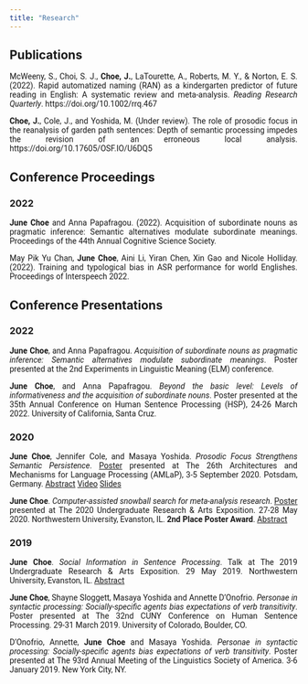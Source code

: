 ```yaml
---
title: "Research"
---
```


<style>
p {
  font-family: Roboto;
  text-align: justify;
}
</style>

## Publications

McWeeny, S., Choi, S. J., **Choe, J.**, LaTourette, A., Roberts, M. Y., & Norton, E. S. (2022). Rapid automatized naming (RAN) as a kindergarten predictor of future reading in English: A systematic review and meta-analysis. _Reading Research Quarterly_. https://doi.org/10.1002/rrq.467

**Choe, J.**, Cole, J., and Yoshida, M. (Under review). The role of prosodic focus in the reanalysis of garden path sentences: Depth of semantic processing impedes the revision of an erroneous local analysis. https://doi.org/10.17605/OSF.IO/U6DQ5

## Conference Proceedings

### 2022

**June Choe** and Anna Papafragou. (2022). Acquisition of subordinate nouns as pragmatic inference: Semantic alternatives modulate subordinate meanings. Proceedings of the 44th Annual Cognitive Science Society.

May Pik Yu Chan, **June Choe**, Aini Li, Yiran Chen, Xin Gao and Nicole Holliday. (2022). Training and typological bias in ASR performance for world Englishes. Proceedings of Interspeech 2022.


## Conference Presentations

### 2022

**June Choe**, and Anna Papafragou. *Acquisition of subordinate nouns as pragmatic inference: Semantic alternatives modulate subordinate meanings*. Poster presented at the 2nd Experiments in Linguistic Meaning (ELM) conference.

**June Choe**, and Anna Papafragou. *Beyond the basic level: Levels of informativeness and the acquisition of subordinate nouns*. Poster presented at the 35th Annual Conference on Human Sentence Processing (HSP), 24-26 March 2022. University of California, Santa Cruz.

### 2020

**June Choe**, Jennifer Cole, and Masaya Yoshida. *Prosodic Focus Strengthens Semantic Persistence*. [Poster](static/poster/AMLAP2020.pdf) presented at The 26th Architectures and Mechanisms for Language Processing (AMLaP), 3-5 September 2020. Potsdam, Germany. [Abstract](static/abstract/AMLAP_2020_Abstract.pdf) [Video](https://osf.io/fjkp9/) [Slides](static/slides/AMLAP_2020_Slides.pdf)

**June Choe**. *Computer-assisted snowball search for meta-analysis research*. [Poster](static/poster/Snowballer_June_Choe.pdf) presented at The 2020 Undergraduate Research & Arts Exposition. 27-28 May 2020. Northwestern University, Evanston, IL. **2nd Place Poster Award**. [Abstract](static/abstract/Expo_2020_Abstract.pdf)

### 2019

**June Choe**. *Social Information in Sentence Processing*. Talk at The 2019 Undergraduate Research & Arts Exposition. 29 May 2019. Northwestern University, Evanston, IL. [Abstract](static/abstract/Expo_2019_Abstract.pdf)

**June Choe**, Shayne Sloggett, Masaya Yoshida and Annette D'Onofrio. *Personae in syntactic processing: Socially-specific agents bias expectations of verb transitivity*. Poster presented at The 32nd CUNY Conference on Human Sentence Processing. 29-31 March 2019. University of Colorado, Boulder, CO.

D’Onofrio, Annette, **June Choe** and Masaya Yoshida. *Personae in syntactic processing: Socially-specific agents bias expectations of verb transitivity*. Poster presented at The 93rd Annual Meeting of the Linguistics Society of America. 3-6 January 2019. New York City, NY.

